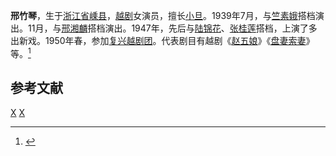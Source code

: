 '''邢竹琴'''{{BD|1921年|3月26日|||catIdx=X}}，生于[[浙江省|浙江省]][[嵊县|嵊县]]，[[越剧|越剧]]女演员，擅长[[小旦|小旦]]。1939年7月，与[[竺素娥|竺素娥]]搭档演出。11月，与[[邢湘麟|邢湘麟]]搭档演出。1947年，先后与[[陆锦花|陆锦花]]、[[张桂莲|张桂莲]]搭档，上演了多出新戏。1950年春，参加[[复兴越剧团|复兴越剧团]]。代表剧目有越剧《[[赵五娘|赵五娘]]》《[[盘妻索妻|盘妻索妻]]》等。<ref>{{Cite web |url=http://www.chnopera.com/mjmd-01-01.asp?id=391 |title=邢竹琴 |access-date=2010-03-16 |archive-date=2021-07-02 |archive-url=https://web.archive.org/web/20210702020627/http://www.chnopera.com/mjmd-01-01.asp?id=391 |dead-url=yes }}</ref>

== 参考文献 ==
<references/>

[[Category:越剧演员|X]]
[[Category:嵊州人|X]]